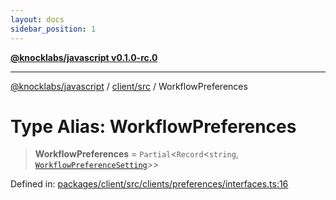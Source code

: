 ```yaml
---
layout: docs
sidebar_position: 1
---
```


[**@knocklabs/javascript v0.1.0-rc.0**](../../../index.mdx)

***

[@knocklabs/javascript](../../../modules.mdx) / [client/src](../index.mdx) / WorkflowPreferences

# Type Alias: WorkflowPreferences

> **WorkflowPreferences** = `Partial`\<`Record`\<`string`, [`WorkflowPreferenceSetting`](WorkflowPreferenceSetting.mdx)\>\>

Defined in: [packages/client/src/clients/preferences/interfaces.ts:16](https://github.com/knocklabs/javascript/blob/main/packages/client/src/clients/preferences/interfaces.ts#L16)
